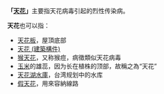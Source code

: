 '''「[[天花|天花]]」'''主要指天花病毒引起的烈性传染病。

'''天花'''也可以指：
*[[天花板|天花板]]，屋頂底部
*[[天花_(建築構件)|天花 (建築構件)]]
*[[猴痘|猴天花]]，又称猴痘，病徵類似天花病毒
*[[玉米|玉米]]的雄蕊，因为长在植株的顶部，故稱之為“天花”
*[[天花湖水庫|天花湖水庫]]，台湾规划中的水库
*[[假天花|假天花]]，用來容納線路
{{disambig|Cat=二字消歧义|T}}